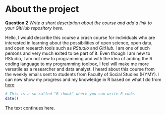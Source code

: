 
# About the project
**Question 2**
*Write a short description about the course and add a link to your GitHub repository here.*

Hello, I would describe this course a crash course for individuals who are interested in learning about the possibilities of open science, open data, and open research tools such as *RStudio* and *GitHub*. I am one of such persons and very much exited to be part of it. Even though I am new to RStudio, I am not new to programming and with the idea of adding the R coding language to my programming toolbox, I feel will make me more versatile as a researcher and data analyst. I heard about this course from the weekly emails sent to students from Faculty of Social Studies (HYMY). I can now show my progress and my knowledge in R based on what I do from  [here](https://github.com/kobbyababio/IODS-project.git)

```r
# This is a so-called "R chunk" where you can write R code.
date()
```
The text continues here.

